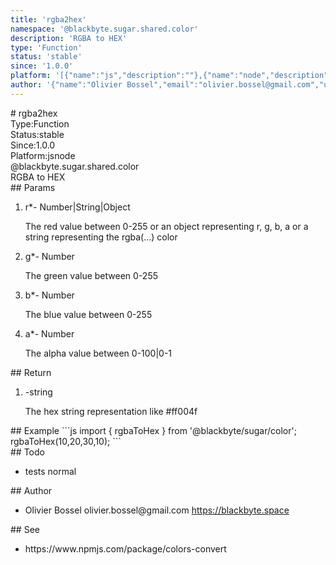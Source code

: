 ```yaml
---
title: 'rgba2hex'
namespace: '@blackbyte.sugar.shared.color'
description: 'RGBA to HEX'
type: 'Function'
status: 'stable'
since: '1.0.0'
platform: '[{"name":"js","description":""},{"name":"node","description":""}]'
author: '{"name":"Olivier Bossel","email":"olivier.bossel@gmail.com","url":"https://blackbyte.space"}'
---
```

<div class="docmap -mdx">
# rgba2hex
<div class="docmap_metas">
<div class="docmap_type"><span class="docmap_type-label">Type:</span><span class="docmap_type-value">Function</span></div>
<div class="docmap_status"><span class="docmap_status-label">Status:</span><span class="docmap_status-value -stable">stable</span></div>
<div class="docmap_since"><span class="docmap_since-label">Since:</span><span class="docmap_since-value">1.0.0</span></div>
<div class="docmap_platform"><span class="docmap_platform-label">Platform:</span><span class="docmap_platform-value -js">js</span><span class="docmap_platform-value -node">node</span></div>
</div>
<div class="docmap_namespace">@blackbyte.sugar.shared.color</div>
<div class="docmap_description typo-lead typo-format">
RGBA to HEX
</div>
<div class="docmap_params">
## Params
<ol class="docmap_list">
<li class="docmap_item">
<span class="docmap_name">r<span class="docmap_required">*</span></span><span class="docmap_default">-</span> <span class="docmap_type">Number&vert;String&vert;Object</span>
<p class="docmap_description">The red value between 0-255 or an object representing r&comma; g&comma; b&comma; a or a string representing the rgba&lpar;&period;&period;&period;&rpar; color</p>
</li>
<li class="docmap_item">
<span class="docmap_name">g<span class="docmap_required">*</span></span><span class="docmap_default">-</span> <span class="docmap_type">Number</span>
<p class="docmap_description">The green value between 0-255</p>
</li>
<li class="docmap_item">
<span class="docmap_name">b<span class="docmap_required">*</span></span><span class="docmap_default">-</span> <span class="docmap_type">Number</span>
<p class="docmap_description">The blue value between 0-255</p>
</li>
<li class="docmap_item">
<span class="docmap_name">a<span class="docmap_required">*</span></span><span class="docmap_default">-</span> <span class="docmap_type">Number</span>
<p class="docmap_description">The alpha value between 0-100&vert;0-1</p>
</li>
</ol>
</div>
<div class="docmap_return">
## Return
<ol class="docmap_list">
<li class="docmap_item">
<span class="docmap_default">-</span><span class="docmap_type">string</span>
<p class="docmap_description">The hex string representation like &num;ff004f</p>
</li>
</ol>
</div>
<div class="docmap_examples">
## Example
<s-code language="js" header>
```js
import { rgbaToHex } from '@blackbyte/sugar/color';
rgbaToHex(10,20,30,10);
```
</s-code>
</div>
<div class="docmap_todo">
## Todo
<ul class="docmap_list">
<li class="docmap_item">
<span class="docmap_description">tests</span>
<span class="docmap_priority -normal">normal</span>
</li>
</ul>
</div>
<div class="docmap_author">
## Author
<ul class="docmap_list">
<li class="docmap_item">
<span class="docmap_name">Olivier Bossel</span>
<span class="docmap_email">olivier.bossel@gmail.com</span>
<a href="https://blackbyte.space" target="_blank" class="docmap_url">https://blackbyte.space</a>
</li>
</ul>
</div>
<div class="docmap_see">
## See
<ul class="docmap_see-list">
<li class="docmap_see-item">
https://www.npmjs.com/package/colors-convert
</li>
</ul>
</div>
</div>